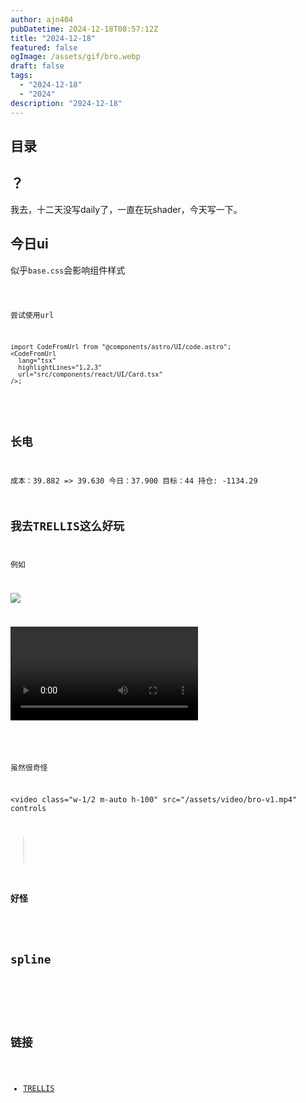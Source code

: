 ```yaml
---
author: ajn404
pubDatetime: 2024-12-18T08:57:12Z
title: "2024-12-18"
featured: false
ogImage: /assets/gif/bro.webp
draft: false
tags:
  - "2024-12-18"
  - "2024"
description: "2024-12-18"
---
```


## 目录

## ？

我去，十二天没写daily了，一直在玩shader，今天写一下。

## 今日ui

似乎`base.css`会影响组件样式


<Code client:visible />

尝试使用url

```tsx
import CodeFromUrl from "@components/astro/UI/code.astro";
<CodeFromUrl
  lang="tsx"
  highlightLines="1,2,3"
  url="src/components/react/UI/Card.tsx"
/>;
```


<CodeFromUrl
  lang="tsx"
  highlightLines="1,2,3"
  url="src/components/react/UI/Card.tsx"
/>

## 长电

成本：39.882 => 39.630
今日：37.900
目标：44
持仓: -1134.29

## 我去TRELLIS这么好玩

例如

![](/assets/svg/bro.svg)

<video class="w-1/2 m-auto h-100" src="/assets/video/bro.mp4" controls></video>


<ComponentName url="/assets/models/gltf/bro.glb" client:visible />

虽然很奇怪

<video
  class="w-1/2 m-auto h-100"
  src="/assets/video/bro-v1.mp4"
  controls
></video>

### 好怪

<ComponentName
  url="/assets/models/gltf/bro-v1.glb"
  className="w-2/3 h-[1000px] py-10"
  client:visible
/>

## spline

<script
  type="module"
  src="https://unpkg.com/@splinetool/viewer@1.9.51/build/spline-viewer.js"
></script>

<spline-viewer url="https://prod.spline.design/3E0RZzhgiTeq70aT/scene.splinecode"></spline-viewer>

## 链接

- [TRELLIS](https://huggingface.co/spaces/JeffreyXiang/TRELLIS)
